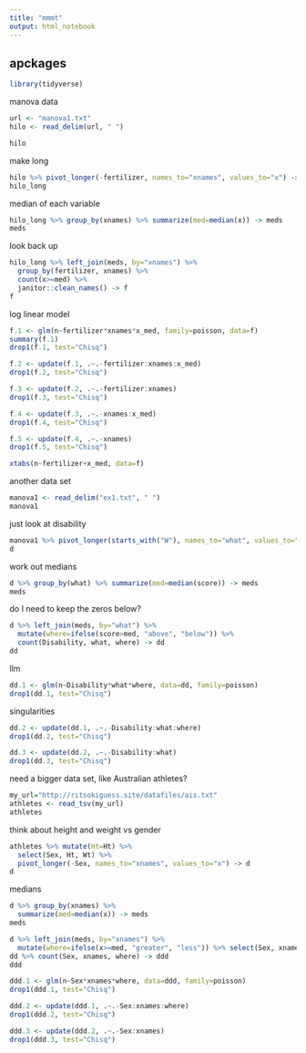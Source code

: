 ```yaml
---
title: "mmmt"
output: html_notebook
---
```


## apckages

```r
library(tidyverse)
```

manova data

```r
url <- "manova1.txt"
hilo <- read_delim(url, " ")
```

```r
hilo
```

make long

```r
hilo %>% pivot_longer(-fertilizer, names_to="xnames", values_to="x") -> hilo_long
hilo_long
```

median of each variable

```r
hilo_long %>% group_by(xnames) %>% summarize(med=median(x)) -> meds
meds
```

look back up

```r
hilo_long %>% left_join(meds, by="xnames") %>% 
  group_by(fertilizer, xnames) %>% 
  count(x>=med) %>% 
  janitor::clean_names() -> f
f
```

log linear model

```r
f.1 <- glm(n~fertilizer*xnames*x_med, family=poisson, data=f)
summary(f.1)
drop1(f.1, test="Chisq")
```

```r
f.2 <- update(f.1, .~.-fertilizer:xnames:x_med)
drop1(f.2, test="Chisq")
```

```r
f.3 <- update(f.2, .~.-fertilizer:xnames)
drop1(f.3, test="Chisq")
```

```r
f.4 <- update(f.3, .~.-xnames:x_med)
drop1(f.4, test="Chisq")
```

```r
f.5 <- update(f.4, .~.-xnames)
drop1(f.5, test="Chisq")
```

```r
xtabs(n~fertilizer+x_med, data=f)
```

another data set

```r
manova1 <- read_delim("ex1.txt", " ")
manova1
```

just look at disability

```r
manova1 %>% pivot_longer(starts_with("W"), names_to="what", values_to="score") -> d
d
```

work out medians

```r
d %>% group_by(what) %>% summarize(med=median(score)) -> meds
meds
```

do I need to keep the zeros below?

```r
d %>% left_join(meds, by="what") %>% 
  mutate(where=ifelse(score>med, "above", "below")) %>% 
  count(Disability, what, where) -> dd
dd
```

llm

```r
dd.1 <- glm(n~Disability*what*where, data=dd, family=poisson)
drop1(dd.1, test="Chisq")
```

singularities

```r
dd.2 <- update(dd.1, .~.-Disability:what:where)
drop1(dd.2, test="Chisq")
```

```r
dd.3 <- update(dd.2, .~.-Disability:what)
drop1(dd.3, test="Chisq")
```

need a bigger data set, like Australian athletes?

```r
my_url="http://ritsokiguess.site/datafiles/ais.txt"
athletes <- read_tsv(my_url)
athletes
```

think about height and weight vs gender

```r
athletes %>% mutate(Ht=Ht) %>% 
  select(Sex, Ht, Wt) %>% 
  pivot_longer(-Sex, names_to="xnames", values_to="x") -> d
d
```

medians

```r
d %>% group_by(xnames) %>% 
  summarize(med=median(x)) -> meds
meds
```

```r
d %>% left_join(meds, by="xnames") %>% 
  mutate(where=ifelse(x>=med, "greater", "less")) %>% select(Sex, xnames, where) -> dd
dd %>% count(Sex, xnames, where) -> ddd
ddd
```

```r
ddd.1 <- glm(n~Sex*xnames*where, data=ddd, family=poisson)
drop1(ddd.1, test="Chisq")
```

```r
ddd.2 <- update(ddd.1, .~.-Sex:xnames:where)
drop1(ddd.2, test="Chisq")
```

```r
ddd.3 <- update(ddd.2, .~.-Sex:xnames)
drop1(ddd.3, test="Chisq")
```



